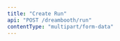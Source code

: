 ```yaml
---
title: "Create Run"
api: "POST /dreambooth/run"
contentType: "multipart/form-data"
---
```


<ParamField header="Authorization" type="string" required hidden />
<ParamField header="x-api-key" type="string" required hidden />

### Description
Run dreambooth image generation with an optional initial image

### Form Data

<ParamField body="project-id" type="string" required>
  The id of the project
</ParamField>

<ParamField body="prompt" type="string" required>
  Input prompt for the run
</ParamField>

<ParamField body="num-images" type="string" default="9">
  Must be between `0` and `9`
</ParamField>

<ParamField body="prompt-strength" type="string" default="0.8">
  Must be between `0` and `1`
</ParamField>

<ParamField body="width" type="number" default="512"></ParamField>

<ParamField body="height" type="number" default="512"></ParamField>

<ParamField body="num-inference-steps" type="number" default="50">
  Must be between `10` and `50`
</ParamField>

<ParamField body="guidance-scale" type="string" default="7.5">
  Must be between `0` and `10`
</ParamField>

<ParamField body="files[]" type="files"></ParamField>

<RequestExample>
```bash cURL
curl -X POST \
  https://api.mirageml.com/dreambooth/run \
  -H 'Authorization: <AUTHORIZATION>' \
  -H 'Cache-Control: no-cache' \
  -H 'content-type: multipart/form-data; boundary=----WebKitFormBoundary7MA4YWxkTrZu0gW' \
  -H 'x-api-key: <API_KEY>' \
  -F project-id=<PROJECT_ID> \
  -F prompt=<PROMPT> \
  -F num-images=<NUM_IMAGES> \
  -F prompt-strength=<PROMPT_STRENGTH> \
  -F width=<WIDTH> \
  -F height=<HEIGHT> \
  -F num-inference-steps=<NUM_INFERENCE_STEPS> \
  -F guidance-scale=<GUIDANCE_SCALE> \
  -F 'files[]=<FILES>'
```
</RequestExample>

<ResponseExample>
```json
{
  "statusCode": 200
  "run_id": "15993396-1860-455a-84af-09795b0d3d1e"
}
```
</ResponseExample>

